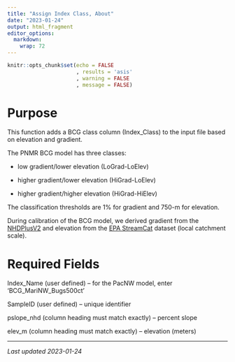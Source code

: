 ```yaml
---
title: "Assign Index Class, About"
date: "2023-01-24"
output: html_fragment
editor_options: 
  markdown: 
    wrap: 72
---
```


```r
knitr::opts_chunk$set(echo = FALSE
                      , results = 'asis'
                      , warning = FALSE
                      , message = FALSE)
```

# Purpose
This function adds a BCG class column (Index_Class) to the input file based on 
elevation and gradient.

The PNMR BCG model has three classes:

* low gradient/lower elevation (LoGrad-LoElev)

* higher gradient/lower elevation (HiGrad-LoElev)

* higher gradient/higher elevation (HiGrad-HiElev)

The classification thresholds are 1% for gradient and 750-m for elevation.

During calibration of the BCG model, we derived gradient from the
<a href="https://www.epa.gov/waterdata/get-nhdplus-national-hydrography-dataset-plus-data" target = "_blank">NHDPlusV2</a>
and elevation from the 
<a href="https://www.epa.gov/national-aquatic-resource-surveys/streamcat-dataset" target = "_blank">EPA StreamCat</a> 
dataset (local catchment scale).

# Required Fields

Index_Name (user defined) – for the PacNW model, enter ‘BCG_MariNW_Bugs500ct’

SampleID (user defined) – unique identifier

pslope_nhd (column heading must match exactly) – percent slope 

elev_m  (column heading must match exactly) – elevation (meters)

---

*Last updated 2023-01-24*
